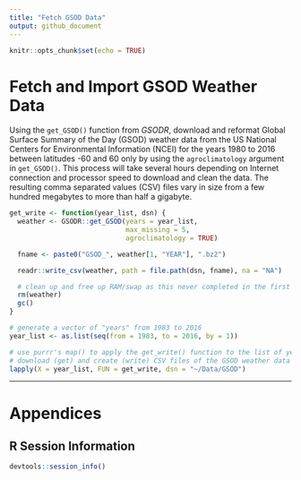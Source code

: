 ```yaml
---
title: "Fetch GSOD Data"
output: github_document
---
```


```r
knitr::opts_chunk$set(echo = TRUE)
```

# Fetch and Import GSOD Weather Data

Using the `get_GSOD()` function from _GSODR_, download and reformat
Global Surface Summary of the Day (GSOD) weather data from the US National
Centers for Environmental Information (NCEI) for the years 1980 to 2016 between
latitudes -60 and 60 only by using the `agroclimatology` argument in
`get_GSOD()`. This process will take several hours depending on Internet
connection and processor speed to download and clean the data. The resulting
comma separated values (CSV) files vary in size from a few hundred megabytes to
more than half a gigabyte.

```R
get_write <- function(year_list, dsn) {
  weather <- GSODR::get_GSOD(years = year_list,
                             max_missing = 5,
                             agroclimatology = TRUE)

  fname <- paste0("GSOD_", weather[1, "YEAR"], ".bz2")

  readr::write_csv(weather, path = file.path(dsn, fname), na = "NA")

  # clean up and free up RAM/swap as this never completed in the first attempt
  rm(weather)
  gc()
}

# generate a vector of "years" from 1983 to 2016
year_list <- as.list(seq(from = 1983, to = 2016, by = 1))

# use purrr's map() to apply the get_write() function to the list of years
# download (get) and create (write) CSV files of the GSOD weather data
lapply(X = year_list, FUN = get_write, dsn = "~/Data/GSOD")

```

******

# Appendices

## R Session Information

```r

devtools::session_info()

```
